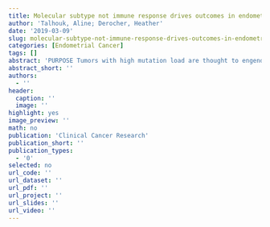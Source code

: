 ```yaml
---
title: Molecular subtype not immune response drives outcomes in endometrial carcinoma.
author: 'Talhouk, Aline; Derocher, Heather'
date: '2019-03-09'
slug: molecular-subtype-not-immune-response-drives-outcomes-in-endometrial-carcinoma
categories: [Endometrial Cancer]
tags: []
abstract: 'PURPOSE Tumors with high mutation load are thought to engender stronger immune responses which in turn promote prolonged patient survival. To investigate this, we assessed tumor-infiltrating lymphocytes (TIL) and immunosuppressive factors across the four molecular subtypes of endometrial cancer (EC), which have characteristic mutation rates ranging from low to ultra-high. EXPERIMENTAL DESIGN 460 ECs were stratified by ProMisE (Proactive Molecular Risk Classifier in Endometrial cancer) into four molecular subtypes: mismatch repair-deficient (MMRd), POLE mutant (POLE), p53 abnormal (p53abn), and p53 wildtype (p53wt). Immune markers (CD3, CD8, CD79a, CD138, PD-1, PD-L1, FoxP3, IDO-1) were quantified by multiplex immunohistochemistry and tested for associations with ProMisE subtype, survival, and other clinicopathological parameters. RESULTS Two major TIL patterns were observed. TIL high tumors harbored dense T- and B-lineage infiltrates and multiple immunosuppressive features and were common in molecular subtypes associated with high mutation load (MMRd and POLE); however, equally strong responses were seen in significant numbers of p53abn and p53wt tumors, which have characteristically low mutation loads. TIL low tumors were generally devoid of immunological features and more prevalent in p53abn and p53wt ECs, yet were also seen in MMRd and POLE subtypes. In multivariable models involving ProMisE subtype, T-cell markers, TIL clusters, only ProMisE showed independent prognostic significance. CONCLUSIONS Immune response correlates with EC molecular subtype but does not carry independent prognostic significance. Profound variation in immune response is seen across and within EC molecular subtypes, suggesting that assessment of immune response rather than molecular subtype may better predict response to immunotherapy.'
abstract_short: ''
authors:
  - ''
header:
  caption: ''
  image: ''
highlight: yes
image_preview: ''
math: no
publication: 'Clinical Cancer Research'
publication_short: ''
publication_types:
  - '0'
selected: no
url_code: ''
url_dataset: ''
url_pdf: ''
url_project: ''
url_slides: ''
url_video: ''
---
```

